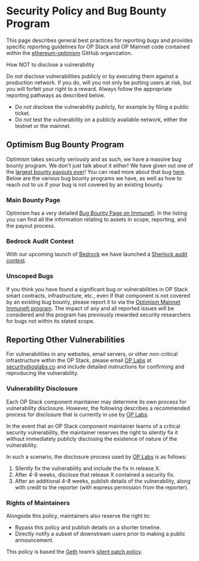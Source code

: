 
# Security Policy and Bug Bounty Program

This page describes general best practices for reporting bugs and provides specific reporting guidelines for OP Stack and OP Mainnet code contained within the [ethereum-optimism](https://github.com/ethereum-optimism) GitHub organization.

<Callout type="error">
How NOT to disclose a vulnerability 

 Do *not* disclose vulnerabilities publicly or by executing them against a production network. If you do, will you not only be putting users at risk, but you will forfeit your right to a reward. Always follow the appropriate reporting pathways as described below.

- Do *not* disclose the vulnerability publicly, for example by filing a public ticket.
- Do *not* test the vulnerability on a publicly available network, either the testnet or the mainnet.

</Callout>

## Optimism Bug Bounty Program

Optimism takes security seriously and as such, we have a massive bug bounty program. We don't just talk about it either! We have given out one of the [largest bounty payouts ever](https://medium.com/ethereum-optimism/disclosure-fixing-a-critical-bug-in-optimisms-geth-fork-a836ebdf7c94)! You can read more about that bug [here](https://www.saurik.com/optimism.html). Below are the various bug bounty programs we have, as well as how to reach out to us if your bug is not covered by an existing bounty.

### Main Bounty Page

Optimism has a very detailed [Bug Bounty Page on Immunefi](https://immunefi.com/bounty/optimism/). In the listing you can find all the information relating to assets in scope, reporting, and the payout process.

### Bedrock Audit Contest

With our upcoming launch of [Bedrock](../developers/bedrock/how-is-bedrock-different.md) we have launched a [Sherlock audit contest](https://app.sherlock.xyz/audits/contests/38).

### Unscoped Bugs

If you think you have found a significant bug or vulnerabilities in OP Stack smart contracts, infrastructure, etc., even if that component is not covered by an existing bug bounty, please report it to via the [Optimism Mainnet Immunefi program](https://immunefi.com/bounty/optimism/). The impact of any and all reported issues will be considered and the program has previously rewarded security researchers for bugs not within its stated scope.

## Reporting Other Vulnerabilities

For vulnerabilities in any websites, email servers, or other non-critical infrastructure within the OP Stack, please email [OP Labs](https://www.oplabs.co/) at [security@oplabs.co](mailto:security@oplabs.co) and include detailed instructions for confirming and reproducing the vulnerability.

### Vulnerability Disclosure

Each OP Stack component maintainer may determine its own process for vulnerability disclosure. However, the following describes a recommended process for disclosure that is currently in use by [OP Labs](https://www.oplabs.co/).

In the event that an OP Stack component maintainer learns of a critical security vulnerability, the maintainer reserves the right to silently fix it without immediately publicly disclosing the existence of nature of the vulnerability.

In such a scenario, the disclosure process used by [OP Labs](https://www.oplabs.co/) is as follows:

1. Silently fix the vulnerability and include the fix in release X.
2. After 4-8 weeks, disclose that release X contained a security fix.
3. After an additional 4-8 weeks, publish details of the vulnerability, along with credit to the reporter (with express permission from the reporter).

### Rights of Maintainers
Alongside this policy, maintainers also reserve the right to:

- Bypass this policy and publish details on a shorter timeline.
- Directly notify a subset of downstream users prior to making a public announcement.

This policy is based the [Geth](https://geth.ethereum.org/) team’s [silent patch policy](https://geth.ethereum.org/docs/vulnerabilities/vulnerabilities#why-silent-patches).
